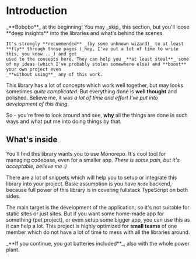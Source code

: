 
# Introduction

<Callout>
    _**Bobobo**_ at the beginning! You may _skip_ this section, but you'll loose **deep insights** into the libraries and what's behind the scenes.

    It's strongly **recommended** _(by some unknown wizard)_ to at least **fly** through those pages (_hey, I've put a lot of time to write this, you know..._) and get
    used to the concepts here. They can help you _**at least steal**_ some of my ideas (which I've probably stolen somewhere else) and **boost** your own project even
    _**without using**_ any of this work.
</Callout>

This library has a lot of concepts which work well together, but may looks sometimes _quite complicated_. But everything done is **well thought** and polished.
Believe me, it was _a lot of time and effort I've put into development of this thing_.

So - you're free to look around and see, **why** all the things are done in such ways and what put me into doing things by that.

## What's inside

You'll find this library wants you to use Monorepo. It's cool tool for managing codebase, even for a smaller app. _There is some pain, but it's acceptable, believe me :)_

There are a lot of snippets which will help you to setup or integrate this library into your project. Basic assumption is you have `Node` backend, because full power of this
library is in covering fullstack TypeScript on both sides.

The main target is the development of the application, so it's not suitable for static sites or just sites. But if you want some home-made app for something (pet project), or even
setup some bigger app, you can use this as it can help a lot. This project is highly optimized for **small teams** of one member which do not have a lot of time to mess
with all the libraries around.

<Callout type="info" emoji="ℹ️">
    _**If you continue, you got batteries included**_, also with the whole power plant.
</Callout>
